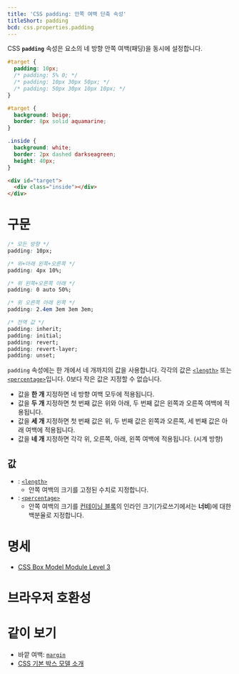 ```yaml
---
title: 'CSS padding: 안쪽 여백 단축 속성'
titleShort: padding
bcd: css.properties.padding
---
```


CSS **`padding`** 속성은 요소의 네 방향 안쪽 여백(패딩)을 동시에 설정합니다.

```css hidden name=demo
#target {
  padding: 10px;
  /* padding: 5% 0; */
  /* padding: 10px 30px 50px; */
  /* padding: 50px 30px 10px 10px; */
}
```

```css hidden editable=false name=demo filename=style
#target {
  background: beige;
  border: 8px solid aquamarine;
}

.inside {
  background: white;
  border: 2px dashed darkseagreen;
  height: 40px;
}
```

```html hidden name=demo
<div id="target">
  <div class="inside"></div>
</div>
```

<LiveExample height={240} lang="css" name="demo" />

# 구문

```css
/* 모든 방향 */
padding: 10px;

/* 위+아래 왼쪽+오른쪽 */
padding: 4px 10%;

/* 위 왼쪽+오른쪽 아래 */
padding: 0 auto 50%;

/* 위 오른쪽 아래 왼쪽 */
padding: 2.4em 3em 3em 3em;

/* 전역 값 */
padding: inherit;
padding: initial;
padding: revert;
padding: revert-layer;
padding: unset;
```

`padding` 속성에는 한 개에서 네 개까지의 값을 사용합니다. 각각의 값은 [`<length>`](./length) 또는 [`<percentage>`](./percentage)입니다. 0보다 작은 값은 지정할 수 없습니다.

- 값을 **한 개** 지정하면 네 방향 여백 모두에 적용됩니다.
- 값을 **두 개** 지정하면 첫 번째 값은 위와 아래, 두 번째 값은 왼쪽과 오른쪽 여백에 적용됩니다.
- 값을 **세 개** 지정하면 첫 번째 값은 위, 두 번째 값은 왼쪽과 오른쪽, 세 번째 값은 아래 여백에 적용됩니다.
- 값을 **네 개** 지정하면 각각 위, 오른쪽, 아래, 왼쪽 여백에 적용됩니다. (시계 방향)

## 값

- : [`<length>`](./length)
  - 안쪽 여백의 크기를 고정된 수치로 지정합니다.
- : [`<percentage>`](./percentage)
  - 안쪽 여백의 크기를 [컨테이닝 블록](https://developer.mozilla.org/ko/docs/Web/CSS/Containing_block)의 인라인 크기(가로쓰기에서는 **너비**)에 대한 백분율로 지정합니다.

# 명세

- [CSS Box Model Module Level 3](https://drafts.csswg.org/css-box/#padding-shorthand)

# 브라우저 호환성

<BrowserCompat data={props.bcd} />

# 같이 보기

- 바깥 여백: [`margin`](./margin)
- [CSS 기본 박스 모델 소개](https://developer.mozilla.org/ko/docs/Web/CSS/CSS_Box_Model/Introduction_to_the_CSS_box_model)
